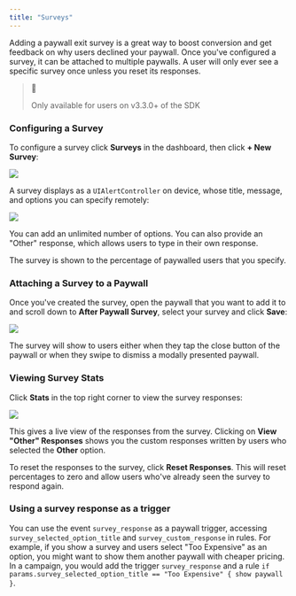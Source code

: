 ```yaml
---
title: "Surveys"
---
```


Adding a paywall exit survey is a great way to boost conversion and get feedback on why users declined your paywall. Once you've configured a survey, it can be attached to multiple paywalls. A user will only ever see a specific survey once unless you reset its responses.

> 🚧
> 
> Only available for users on v3.3.0+ of the SDK

### Configuring a Survey

To configure a survey click **Surveys** in the dashboard, then click **\+ New Survey**:

![](/images/67b15e0-Screenshot_2023-08-07_at_12.02.04.png) 

A survey displays as a `UIAlertController` on device, whose title, message, and options you can specify remotely:

![](/images/c35c74c-Screenshot_2023-08-16_at_12.03.01.png) 

You can add an unlimited number of options. You can also provide an "Other" response, which allows users to type in their own response.

The survey is shown to the percentage of paywalled users that you specify.

### Attaching a Survey to a Paywall

Once you've created the survey, open the paywall that you want to add it to and scroll down to **After Paywall Survey**, select your survey and click **Save**:

![](/images/1d9157e-Screenshot_2023-08-04_at_17.09.39.png) 

The survey will show to users either when they tap the close button of the paywall or when they swipe to dismiss a modally presented paywall.

### Viewing Survey Stats

Click **Stats** in the top right corner to view the survey responses:

![](/images/11eb159-Screenshot_2023-08-07_at_11.40.11.png) 

This gives a live view of the responses from the survey. Clicking on **View "Other" Responses** shows you the custom responses written by users who selected the **Other** option.

To reset the responses to the survey, click **Reset Responses**. This will reset percentages to zero and allow users who've already seen the survey to respond again.

### Using a survey response as a trigger

You can use the event `survey_response` as a paywall trigger, accessing `survey_selected_option_title` and `survey_custom_response` in rules. For example, if you show a survey and users select "Too Expensive" as an option, you might want to show them another paywall with cheaper pricing. In a campaign, you would add the trigger `survey_response` and a rule `if params.survey_selected_option_title == "Too Expensive" { show paywall }`.